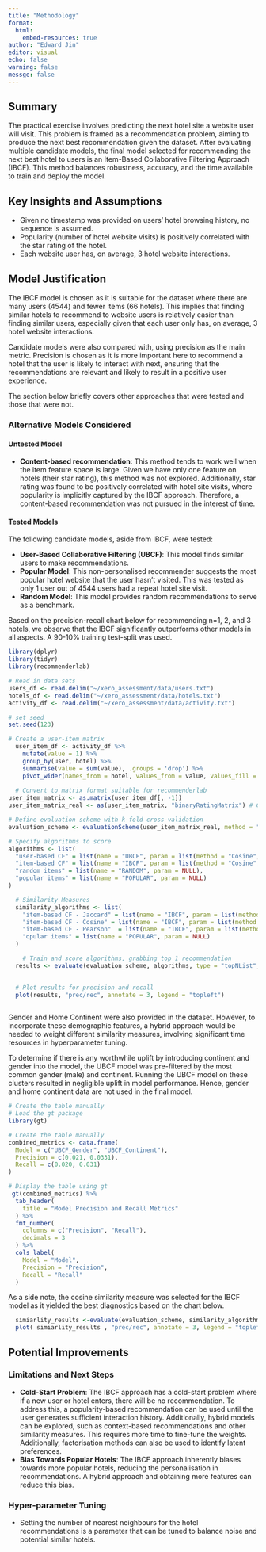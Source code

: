 ```yaml
---
title: "Methodology"
format: 
  html:
    embed-resources: true
author: "Edward Jin"
editor: visual
echo: false
warning: false
messge: false
---
```


## Summary 

The practical exercise involves predicting the next hotel site a website user will visit. This problem is framed as a recommendation problem, aiming to produce the next best recommendation given the dataset. After evaluating multiple candidate models, the final model selected for recommending the next best hotel to users is an Item-Based Collaborative Filtering Approach (IBCF). This method balances robustness, accuracy, and the time available to train and deploy the model.

## Key Insights and Assumptions

- Given no timestamp was provided on users' hotel browsing history, no sequence is assumed.
- Popularity (number of hotel website visits) is positively correlated with the star rating of the hotel.
- Each website user has, on average, 3 hotel website interactions.

## Model Justification

The IBCF model is chosen as it is suitable for the dataset where there are many users (4544) and fewer items (66 hotels). This implies that finding similar hotels to recommend to website users is relatively easier than finding similar users, especially given that each user only has, on average, 3 hotel website interactions.

Candidate models were also compared with, using precision as the main metric. Precision is chosen as it is more important here to recommend a hotel that the user is likely to interact with next, ensuring that the recommendations are relevant and likely to result in a positive user experience.

The section below briefly covers other approaches that were tested and those that were not.

### Alternative Models Considered

#### Untested Model

- **Content-based recommendation**: This method tends to work well when the item feature space is large. Given we have only one feature on hotels (their star rating), this method was not explored. Additionally, star rating was found to be positively correlated with hotel site visits, where popularity is implicitly captured by the IBCF approach. Therefore, a content-based recommendation was not pursued in the interest of time.

#### Tested Models

The following candidate models, aside from IBCF, were tested:

- **User-Based Collaborative Filtering (UBCF)**: This model finds similar users to make recommendations.
- **Popular Model**: This non-personalised recommender suggests the most popular hotel website that the user hasn't visited. This was tested as only 1 user out of 4544 users had a repeat hotel site visit.
- **Random Model**: This model provides random recommendations to serve as a benchmark.

Based on the precision-recall chart below for recommending n=1, 2, and 3 hotels, we observe that the IBCF significantly outperforms other models in all aspects. A 90-10% training test-split was used.

```r
library(dplyr)
library(tidyr)
library(recommenderlab)

# Read in data sets 
users_df <- read.delim("~/xero_assessment/data/users.txt")
hotels_df <- read.delim("~/xero_assessment/data/hotels.txt")
activity_df <- read.delim("~/xero_assessment/data/activity.txt")

# set seed
set.seed(123)

# Create a user-item matrix
  user_item_df <- activity_df %>%
    mutate(value = 1) %>%
    group_by(user, hotel) %>%
    summarise(value = sum(value), .groups = 'drop') %>%
    pivot_wider(names_from = hotel, values_from = value, values_fill = list(value = 0))  
  
  # Convert to matrix format suitable for recommenderlab
user_item_matrix <- as.matrix(user_item_df[, -1])
user_item_matrix_real <- as(user_item_matrix, "binaryRatingMatrix") # Check this 

# Define evaluation scheme with k-fold cross-validation
evaluation_scheme <- evaluationScheme(user_item_matrix_real, method = "split", train = 0.9, given = -1)

# Specify algorithms to score
algorithms <- list(
  "user-based CF" = list(name = "UBCF", param = list(method = "Cosine",nn = 30)),
  "item-based CF" = list(name = "IBCF", param = list(method = "Cosine",k = 30)),
  "random items" = list(name = "RANDOM", param = NULL),
  "popular items" = list(name = "POPULAR", param = NULL)
)

  # Similarity Measures 
  similarity_algorithms <- list(
    "item-based CF - Jaccard" = list(name = "IBCF", param = list(method = "Jaccard",k = 30)),
    "item-based CF - Cosine" = list(name = "IBCF", param = list(method = "cosine",k = 30)),
    "item-based CF - Pearson"  = list(name = "IBCF", param = list(method = "pearson",k = 30)),
    "opular items" = list(name = "POPULAR", param = NULL)
  )

    # Train and score algorithms, grabbing top 1 recommendation 
  results <- evaluate(evaluation_scheme, algorithms, type = "topNList",  n=c(1, 2,3))

  
  # Plot results for precision and recall
  plot(results, "prec/rec", annotate = 3, legend = "topleft")
  

```


Gender and Home Continent were also provided in the dataset. However, to incorporate these demographic features, a hybrid approach would be needed to weight different similarity measures, involving significant time resources in hyperparameter tuning.

To determine if there is any worthwhile uplift by introducing continent and gender into the model, the UBCF model was pre-filtered by the most common gender (male) and continent. Running the UBCF model on these clusters resulted in negligible uplift in model performance. Hence, gender and home continent data are not used in the final model.
```r
# Create the table manually
# Load the gt package
library(gt)

# Create the table manually
combined_metrics <- data.frame(
  Model = c("UBCF_Gender", "UBCF_Continent"),
  Precision = c(0.021, 0.0331),
  Recall = c(0.020, 0.031)
)

# Display the table using gt
 gt(combined_metrics) %>%
  tab_header(
    title = "Model Precision and Recall Metrics"
  ) %>%
  fmt_number(
    columns = c("Precision", "Recall"),
    decimals = 3
  ) %>%
  cols_label(
    Model = "Model",
    Precision = "Precision",
    Recall = "Recall"
  )


```

As a side note, the cosine similarity measure was selected for the IBCF model as it yielded the best diagnostics based on the chart below.
```r
  simiarlity_results <-evaluate(evaluation_scheme, similarity_algorithms, type = "topNList",  n=c(1, 2,3))
  plot( simiarlity_results , "prec/rec", annotate = 3, legend = "topleft")
```


## Potential Improvements

### Limitations and Next Steps

- **Cold-Start Problem**: The IBCF approach has a cold-start problem where if a new user or hotel enters, there will be no recommendation. To address this, a popularity-based recommendation can be used until the user generates sufficient interaction history. Additionally, hybrid models can be explored, such as context-based recommendations and other similarity measures. This requires more time to fine-tune the weights. Additionally, factorisation methods can also be used to identify latent preferences.
- **Bias Towards Popular Hotels**: The IBCF approach inherently biases towards more popular hotels, reducing the personalisation in recommendations. A hybrid approach and obtaining more features can reduce this bias.

### Hyper-parameter Tuning

- Setting the number of nearest neighbours for the hotel recommendations is a parameter that can be tuned to balance noise and potential similar hotels.
